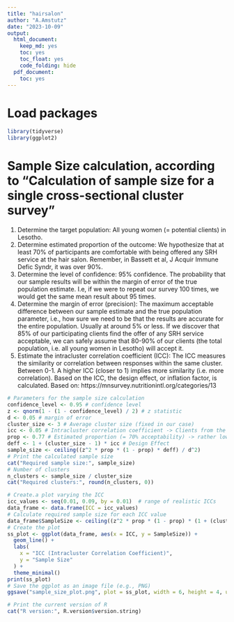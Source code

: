 ```yaml
---
title: "hairsalon"
author: "A.Amstutz"
date: "2023-10-09"
output:
  html_document:
    keep_md: yes
    toc: yes
    toc_float: yes
    code_folding: hide
  pdf_document:
    toc: yes
---
```


# Load packages
```r
library(tidyverse)
library(ggplot2)

```

# Sample Size calculation, according to "Calculation of sample size for a single cross-sectional cluster survey"
1) Determine the target population: All young women (= potential clients) in Lesotho.
2) Determine estimated proportion of the outcome: We hypothesize that at least 70% of participants are comfortable with being offered any SRH service at the hair salon. Remember, in Bassett et al, J Acquir Immune Defic Syndr, it was over 90%.
3) Determine the level of confidence: 95% confidence. The probability that our sample results will be within the margin of error of the true population estimate. I.e, if we were to repeat our survey 100 times, we would get the same mean result about 95 times.
4) Determine the margin of error (precision): The maximum acceptable difference between our sample estimate and the true population parameter, i.e., how sure we need to be that the results are accurate for the entire population. Usually at around 5% or less. If we discover that 85% of our participating clients find the offer of any SRH service acceptable, we can safely assume that 80-90% of our clients (the total population, i.e. all young women in Lesotho) will accept it.
5) Estimate the intracluster correlation coefficient (ICC): The ICC measures the similarity or correlation between responses within the same cluster. Between 0-1. A higher ICC (closer to 1) implies more similarity (i.e. more correlation). Based on the ICC, the design effect, or inflation factor, is calculated.
Based on: https://mnsurvey.nutritionintl.org/categories/13 

```r
# Parameters for the sample size calculation
confidence_level <- 0.95 # confidence level
z <- qnorm(1 - (1 - confidence_level) / 2) # z statistic
d <- 0.05 # margin of error
cluster_size <- 3 # Average cluster size (fixed in our case)
icc <- 0.05 # Intracluster correlation coefficient -> Clients from the same hair stylist might be correlated in terms of outcome (acceptability), so, 0.05 is the lowest acceptable, probably even a bit higher
prop <- 0.77 # Estimated proportion (= 70% acceptability) -> rather low! The higher, the lower the sample size needed.
deff <- 1 + (cluster_size - 1) * icc # Design Effect
sample_size <- ceiling((z^2 * prop * (1 - prop) * deff) / d^2)
# Print the calculated sample size
cat("Required sample size:", sample_size)
# Number of clusters
n_clusters <- sample_size / cluster_size
cat("Required clusters:", round(n_clusters, 0))

# Create.a plot varying the ICC
icc_values <- seq(0.01, 0.09, by = 0.01)  # range of realistic ICCs
data_frame <- data.frame(ICC = icc_values)
# Calculate required sample size for each ICC value
data_frame$SampleSize <- ceiling((z^2 * prop * (1 - prop) * (1 + (cluster_size - 1) * data_frame$ICC)) / d^2)
# Create the plot
ss_plot <- ggplot(data_frame, aes(x = ICC, y = SampleSize)) +
  geom_line() +
  labs(
    x = "ICC (Intracluster Correlation Coefficient)",
    y = "Sample Size"
  ) +
  theme_minimal()
print(ss_plot)
# Save the ggplot as an image file (e.g., PNG)
ggsave("sample_size_plot.png", plot = ss_plot, width = 6, height = 4, units = "in")

# Print the current version of R
cat("R version:", R.version$version.string)

```

